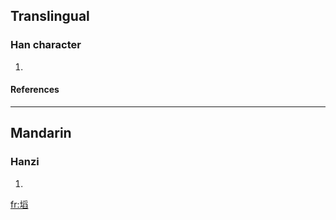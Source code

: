 ==Translingual==
===Han character===
{{Han char|rn=32|rad=土|as=10|sn=13|four=|canj=土月竹X (GBHX)}}
# {{defn|Han|sort=土10}}
====References====
{{Han ref|kx=0236.341|dkj=05384|dj=0474.290|hdz=10473.090|uh=586A|ud=22634}}
----
==Mandarin==
===Hanzi===
{{cmn-hanzi|pin=[[kǎn]] ([[kan3]])|wg=k'an<sup>3</sup>}}
# {{defn|Mandarin}}

[[fr:塪]]